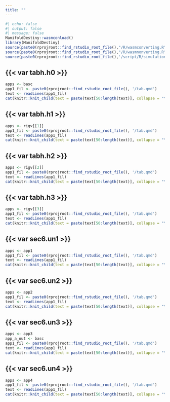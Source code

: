 ```yaml
---
title: ""
---
```


```r
#| echo: false
#| output: false
#| message: false
ManifoldDestiny::wasmconload()
library(ManifoldDestiny)
source(paste0(rprojroot::find_rstudio_root_file(),"/R/wasmconverting.R"))
source(paste0(rprojroot::find_rstudio_root_file(),"/R/wasmnonverting.R"))
source(paste0(rprojroot::find_rstudio_root_file(),'/script/R/simulations.R'))
```

::: {.callout-caution collapse="true"}
## {{< var tabh.h0 >}}
```r
apps <- basc
app1_fil <- paste0(rprojroot::find_rstudio_root_file(), '/tab.qmd')
text <- readLines(app1_fil)
cat(knitr::knit_child(text = paste(text[50:length(text)], collapse = "\n"), quiet = TRUE))
```
:::


::: {.callout-caution collapse="true"}
## {{< var tabh.h1 >}}
```r
apps <- rigv[[1]]
app1_fil <- paste0(rprojroot::find_rstudio_root_file(), '/tab.qmd')
text <- readLines(app1_fil)
cat(knitr::knit_child(text = paste(text[50:length(text)], collapse = "\n"), quiet = TRUE))
```
:::

::: {.callout-caution collapse="true"}
## {{< var tabh.h2 >}}
```r
apps <- rigv[[2]]
app1_fil <- paste0(rprojroot::find_rstudio_root_file(), '/tab.qmd')
text <- readLines(app1_fil)
cat(knitr::knit_child(text = paste(text[50:length(text)], collapse = "\n"), quiet = TRUE))
```
:::

::: {.callout-caution collapse="true"}
## {{< var tabh.h3 >}}
```r
apps <- rigv[[3]]
app1_fil <- paste0(rprojroot::find_rstudio_root_file(), '/tab.qmd')
text <- readLines(app1_fil)
cat(knitr::knit_child(text = paste(text[50:length(text)], collapse = "\n"), quiet = TRUE))
```
:::

::: {.callout-caution collapse="true"}
## {{< var sec6.un1 >}}
```r
apps <- app1
app1_fil <- paste0(rprojroot::find_rstudio_root_file(), '/tab.qmd')
text <- readLines(app1_fil)
cat(knitr::knit_child(text = paste(text[50:length(text)], collapse = "\n"), quiet = TRUE))
```
:::

::: {.callout-caution collapse="true"}
## {{< var sec6.un2 >}}
```r
apps <- app2
app1_fil <- paste0(rprojroot::find_rstudio_root_file(), '/tab.qmd')
text <- readLines(app1_fil)
cat(knitr::knit_child(text = paste(text[50:length(text)], collapse = "\n"), quiet = TRUE))
```
:::

::: {.callout-caution collapse="true"}
## {{< var sec6.un3 >}}
```r
apps <- app3
app_a_out <- basc
app1_fil <- paste0(rprojroot::find_rstudio_root_file(), '/tab.qmd')
text <- readLines(app1_fil)
cat(knitr::knit_child(text = paste(text[50:length(text)], collapse = "\n"), quiet = TRUE))
```
:::

::: {.callout-caution collapse="true"}
## {{< var sec6.un4 >}}
```r
apps <- app4
app1_fil <- paste0(rprojroot::find_rstudio_root_file(), '/tab.qmd')
text <- readLines(app1_fil)
cat(knitr::knit_child(text = paste(text[50:length(text)], collapse = "\n"), quiet = TRUE))
```
:::


